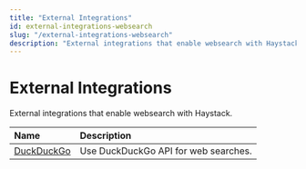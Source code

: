 ```yaml
---
title: "External Integrations"
id: external-integrations-websearch
slug: "/external-integrations-websearch"
description: "External integrations that enable websearch with Haystack."
---
```


# External Integrations

External integrations that enable websearch with Haystack.

| Name                                                                            | Description                          |
| :------------------------------------------------------------------------------ | :----------------------------------- |
| [DuckDuckGo](https://haystack.deepset.ai/integrations/duckduckgo-api-websearch) | Use DuckDuckGo API for web searches. |
